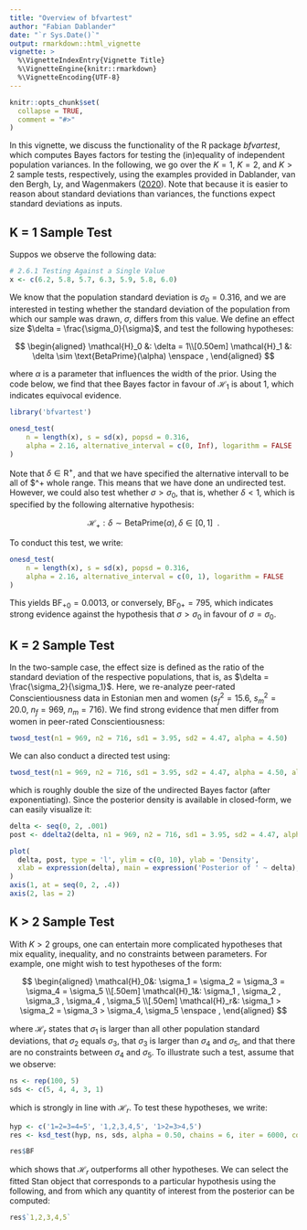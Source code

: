 ```yaml
---
title: "Overview of bfvartest"
author: "Fabian Dablander"
date: "`r Sys.Date()`"
output: rmarkdown::html_vignette
vignette: >
  %\VignetteIndexEntry{Vignette Title}
  %\VignetteEngine{knitr::rmarkdown}
  %\VignetteEncoding{UTF-8}
---
```


```r
knitr::opts_chunk$set(
  collapse = TRUE,
  comment = "#>"
)
```

In this vignette, we discuss the functionality of the R package *bfvartest*, which computes Bayes factors for testing the (in)equality of independent population variances. In the following, we go over the $K = 1$, $K = 2$, and $K > 2$ sample tests, respectively, using the examples provided in Dablander, van den Bergh, Ly, and Wagenmakers ([2020](https://arxiv.org/abs/2003.06278)). Note that because it is easier to reason about standard deviations than variances, the functions expect standard deviations as inputs.

## K = 1 Sample Test
Suppos we observe the following data:

```r
# 2.6.1 Testing Against a Single Value
x <- c(6.2, 5.8, 5.7, 6.3, 5.9, 5.8, 6.0)
```

We know that the population standard deviation is $\sigma_0 = 0.316$, and we are interested in testing whether the standard deviation of the population from which our sample was drawn, $\sigma$, differs from this value. We define an effect size $\delta = \frac{\sigma_0}{\sigma}$, and test the following hypotheses:

$$
\begin{aligned}
\mathcal{H}_0 &: \delta = 1\\[0.50em]
\mathcal{H}_1 &: \delta \sim \text{BetaPrime}(\alpha) \enspace ,
\end{aligned}
$$

where $\alpha$ is a parameter that influences the width of the prior. Using the code below, we find that thee Bayes factor in favour of $\mathcal{H}_1$ is about 1, which indicates equivocal evidence.

```r
library('bfvartest')

onesd_test(
    n = length(x), s = sd(x), popsd = 0.316,
    alpha = 2.16, alternative_interval = c(0, Inf), logarithm = FALSE
)
```

Note that $\delta \in \mathrm{R}^{+}$, and that we have specified the alternative intervall to be all of $\mathrm{R}^+ whole range. This means that we have done an undirected test. However, we could also test whether $\sigma > \sigma_0$, that is, whether $\delta < 1$, which is specified by the following alternative hypothesis:

$$
\mathcal{H}_+ : \delta \sim \text{BetaPrime}(\alpha), \delta \in [0, 1] \enspace .
$$

To conduct this test, we write:

```r
onesd_test(
    n = length(x), s = sd(x), popsd = 0.316,
    alpha = 2.16, alternative_interval = c(0, 1), logarithm = FALSE
)
```

This yields $\text{BF}_{+0} = 0.0013$, or conversely, $\text{BF}_{0+} = 795$, which indicates strong evidence against the hypothesis that $\sigma > \sigma_0$ in favour of $\sigma = \sigma_0$.


## K = 2 Sample Test
In the two-sample case, the effect size is defined as the ratio of the standard deviation of the respective populations, that is, as $\delta = \frac{\sigma_2}{\sigma_1}$. Here, we re-analyze peer-rated Conscientiousness data in Estonian men and women ($s_f^2 = 15.6$, $s_m^2 = 20.0$, $n_f = 969$, $n_m = 716$). We find strong evidence that men differ from women in peer-rated Conscientiousness:

```r
twosd_test(n1 = 969, n2 = 716, sd1 = 3.95, sd2 = 4.47, alpha = 4.50)
```

We can also conduct a directed test using:

```r
twosd_test(n1 = 969, n2 = 716, sd1 = 3.95, sd2 = 4.47, alpha = 4.50, alternative_interval = c(1, Inf))
```

which is roughly double the size of the undirected Bayes factor (after exponentiating). Since the posterior density is available in closed-form, we can easily visualize it:

```r
delta <- seq(0, 2, .001)
post <- ddelta2(delta, n1 = 969, n2 = 716, sd1 = 3.95, sd2 = 4.47, alpha = 4.50)

plot(
  delta, post, type = 'l', ylim = c(0, 10), ylab = 'Density',
  xlab = expression(delta), main = expression('Posterior of ' ~ delta), axes = FALSE
)
axis(1, at = seq(0, 2, .4))
axis(2, las = 2)
```


## K > 2 Sample Test
With $K > 2$ groups, one can entertain more complicated hypotheses that mix equality, inequality, and no constraints between parameters. For example, one might wish to test hypotheses of the form:

$$
\begin{aligned}
\mathcal{H}_0&: \sigma_1 = \sigma_2 = \sigma_3 = \sigma_4 = \sigma_5 \\[.50em]
\mathcal{H}_1&: \sigma_1 , \sigma_2 , \sigma_3 , \sigma_4 , \sigma_5 \\[.50em]
\mathcal{H}_r&: \sigma_1 > \sigma_2 = \sigma_3 > \sigma_4, \sigma_5 \enspace ,
\end{aligned}
$$

where $\mathcal{H}_r$ states that $\sigma_1$ is larger than all other population standard deviations, that $\sigma_2$ equals $\sigma_3$, that $\sigma_3$ is larger than $\sigma_4$ and $\sigma_5$, and that there are no constraints between $\sigma_4$ and $\sigma_5$. To illustrate such a test, assume that we observe:

```r
ns <- rep(100, 5)
sds <- c(5, 4, 4, 3, 1)
```

which is strongly in line with $\mathcal{H}_r$. To test these hypotheses, we write:

```r
hyp <- c('1=2=3=4=5', '1,2,3,4,5', '1>2=3>4,5')
res <- ksd_test(hyp, ns, sds, alpha = 0.50, chains = 6, iter = 6000, cores = 6)

res$BF
```

which shows that $\mathcal{H}_r$ outperforms all other hypotheses. We can select the fitted Stan object that corresponds to a particular hypothesis using the following, and from which any quantity of interest from the posterior can be computed:

```r
res$`1,2,3,4,5`
```




